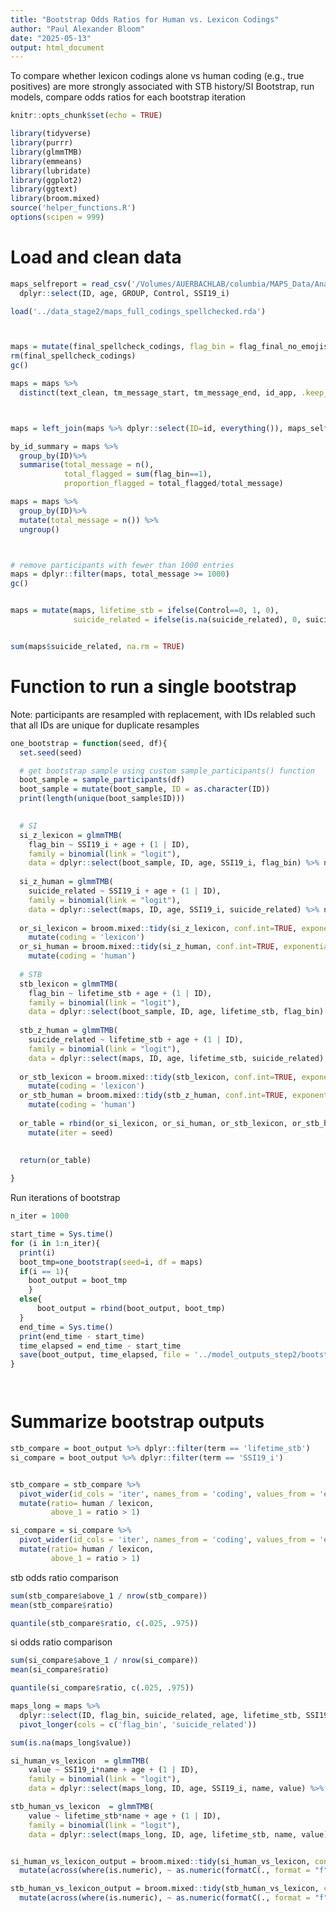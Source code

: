 ```yaml
---
title: "Bootstrap Odds Ratios for Human vs. Lexicon Codings"
author: "Paul Alexander Bloom"
date: "2025-05-13"
output: html_document
---
```



To compare whether lexicon codings alone vs human coding (e.g., true positives) are more strongly associated with STB history/SI
Bootstrap, run models, compare odds ratios for each bootstrap iteration

```r
knitr::opts_chunk$set(echo = TRUE)
```

```r
library(tidyverse)
library(purrr)
library(glmmTMB)
library(emmeans)
library(lubridate)
library(ggplot2)
library(ggtext)
library(broom.mixed)
source('helper_functions.R')
options(scipen = 999)
```

# Load and clean data
```r
maps_selfreport = read_csv('/Volumes/AUERBACHLAB/columbia/MAPS_Data/Analysis/Wrangling/Self_Report/data/selfreport_07.11.2024.csv') %>% 
  dplyr::select(ID, age, GROUP, Control, SSI19_i) 

load('../data_stage2/maps_full_codings_spellchecked.rda')



maps = mutate(final_spellcheck_codings, flag_bin = flag_final_no_emojis)
rm(final_spellcheck_codings)
gc()

maps = maps %>%
  distinct(text_clean, tm_message_start, tm_message_end, id_app, .keep_all = TRUE)



maps = left_join(maps %>% dplyr::select(ID=id, everything()), maps_selfreport, by = 'ID')

by_id_summary = maps %>%
  group_by(ID)%>%
  summarise(total_message = n(),
            total_flagged = sum(flag_bin==1),
            proportion_flagged = total_flagged/total_message)

maps = maps %>%
  group_by(ID)%>%
  mutate(total_message = n()) %>%
  ungroup()



# remove participants with fewer than 1000 entries
maps = dplyr::filter(maps, total_message >= 1000)
gc()


maps = mutate(maps, lifetime_stb = ifelse(Control==0, 1, 0),
              suicide_related = ifelse(is.na(suicide_related), 0, suicide_related))


sum(maps$suicide_related, na.rm = TRUE)
```

# Function to run a single bootstrap

Note: participants are resampled with replacement, with IDs relabled such that all IDs are unique for duplicate resamples
```r
one_bootstrap = function(seed, df){
  set.seed(seed)

  # get bootstrap sample using custom sample_participants() function
  boot_sample = sample_participants(df)
  boot_sample = mutate(boot_sample, ID = as.character(ID))
  print(length(unique(boot_sample$ID)))
  

  # SI
  si_z_lexicon = glmmTMB(
    flag_bin ~ SSI19_i + age + (1 | ID),
    family = binomial(link = "logit"),
    data = dplyr::select(boot_sample, ID, age, SSI19_i, flag_bin) %>% na.omit() %>% mutate(SSI19_i = scale(SSI19_i)))
  
  si_z_human = glmmTMB(
    suicide_related ~ SSI19_i + age + (1 | ID),
    family = binomial(link = "logit"),
    data = dplyr::select(maps, ID, age, SSI19_i, suicide_related) %>% na.omit() %>% mutate(SSI19_i = scale(SSI19_i)))
  
  or_si_lexicon = broom.mixed::tidy(si_z_lexicon, conf.int=TRUE, exponentiate=TRUE) %>% 
    mutate(coding = 'lexicon')
  or_si_human = broom.mixed::tidy(si_z_human, conf.int=TRUE, exponentiate=TRUE) %>% 
    mutate(coding = 'human')
  
  # STB
  stb_lexicon = glmmTMB(
    flag_bin ~ lifetime_stb + age + (1 | ID),
    family = binomial(link = "logit"),
    data = dplyr::select(boot_sample, ID, age, lifetime_stb, flag_bin) %>% na.omit())
  
  stb_z_human = glmmTMB(
    suicide_related ~ lifetime_stb + age + (1 | ID),
    family = binomial(link = "logit"),
    data = dplyr::select(maps, ID, age, lifetime_stb, suicide_related) %>% na.omit())
  
  or_stb_lexicon = broom.mixed::tidy(stb_lexicon, conf.int=TRUE, exponentiate=TRUE) %>% 
    mutate(coding = 'lexicon')
  or_stb_human = broom.mixed::tidy(stb_z_human, conf.int=TRUE, exponentiate=TRUE) %>% 
    mutate(coding = 'human')
  
  or_table = rbind(or_si_lexicon, or_si_human, or_stb_lexicon, or_stb_human) %>%
    mutate(iter = seed)
  
  
  return(or_table)

}
```

Run iterations of bootstrap

```r
n_iter = 1000

start_time = Sys.time()
for (i in 1:n_iter){
  print(i)
  boot_tmp=one_bootstrap(seed=i, df = maps)
  if(i == 1){
    boot_output = boot_tmp
    }
  else{
      boot_output = rbind(boot_output, boot_tmp)
  }
  end_time = Sys.time()
  print(end_time - start_time)
  time_elapsed = end_time - start_time  
  save(boot_output, time_elapsed, file = '../model_outputs_step2/bootstrap_outputs.rda')
}




```

# Summarize bootstrap outputs
```r
stb_compare = boot_output %>% dplyr::filter(term == 'lifetime_stb')
si_compare = boot_output %>% dplyr::filter(term == 'SSI19_i')


stb_compare = stb_compare %>%
  pivot_wider(id_cols = 'iter', names_from = 'coding', values_from = 'estimate') %>%
  mutate(ratio= human / lexicon,
         above_1 = ratio > 1)

si_compare = si_compare %>%
  pivot_wider(id_cols = 'iter', names_from = 'coding', values_from = 'estimate') %>%
  mutate(ratio= human / lexicon,
         above_1 = ratio > 1)

```

stb odds ratio comparison
```r
sum(stb_compare$above_1 / nrow(stb_compare))
mean(stb_compare$ratio)

quantile(stb_compare$ratio, c(.025, .975))
```

si odds ratio comparison
```r

sum(si_compare$above_1 / nrow(si_compare))
mean(si_compare$ratio)

quantile(si_compare$ratio, c(.025, .975))

```

```r
maps_long = maps %>%
  dplyr::select(ID, flag_bin, suicide_related, age, lifetime_stb, SSI19_i, id_row) %>%
  pivot_longer(cols = c('flag_bin', 'suicide_related'))

sum(is.na(maps_long$value))

si_human_vs_lexicon  = glmmTMB(
    value ~ SSI19_i*name + age + (1 | ID),
    family = binomial(link = "logit"),
    data = dplyr::select(maps_long, ID, age, SSI19_i, name, value) %>% na.omit() %>% mutate(SSI19_i = scale(SSI19_i)))

stb_human_vs_lexicon  = glmmTMB(
    value ~ lifetime_stb*name + age + (1 | ID),
    family = binomial(link = "logit"),
    data = dplyr::select(maps_long, ID, age, lifetime_stb, name, value) %>% na.omit())


si_human_vs_lexicon_output = broom.mixed::tidy(si_human_vs_lexicon, conf.int=TRUE) %>%
  mutate(across(where(is.numeric), ~ as.numeric(formatC(., format = "f", digits = 3))))

stb_human_vs_lexicon_output = broom.mixed::tidy(stb_human_vs_lexicon, conf.int=TRUE) %>%
  mutate(across(where(is.numeric), ~ as.numeric(formatC(., format = "f", digits = 3))))

```